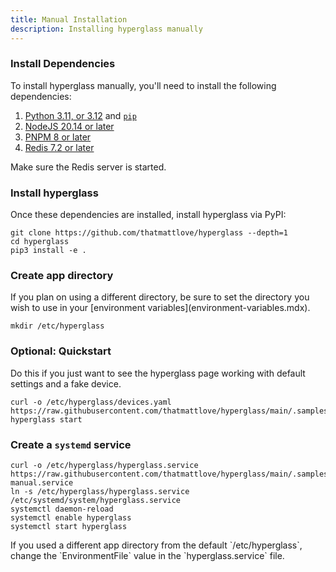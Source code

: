```yaml
---
title: Manual Installation
description: Installing hyperglass manually
---
```



<Steps>

### Install Dependencies

To install hyperglass manually, you'll need to install the following dependencies:

1. [Python 3.11, or 3.12](https://www.python.org/downloads/) and [`pip`](https://pip.pypa.io/en/stable/installation/)
2. [NodeJS 20.14 or later](https://nodejs.org/en/download)
3. [PNPM 8 or later](https://pnpm.io/installation)
4. [Redis 7.2 or later](https://redis.io/download/)

<Callout type="warning">Make sure the Redis server is started.</Callout>

### Install hyperglass

Once these dependencies are installed, install hyperglass via PyPI:

```shell copy
git clone https://github.com/thatmattlove/hyperglass --depth=1
cd hyperglass
pip3 install -e .
```

### Create app directory

<Callout type="info">
    If you plan on using a different directory, be sure to set the directory you wish to use in your
    [environment variables](environment-variables.mdx).
</Callout>

```shell copy
mkdir /etc/hyperglass
```

### Optional: Quickstart

Do this if you just want to see the hyperglass page working with default settings and a fake device.

```shell copy
curl -o /etc/hyperglass/devices.yaml https://raw.githubusercontent.com/thatmattlove/hyperglass/main/.samples/sample_devices.yaml
hyperglass start
```

### Create a `systemd` service

```shell copy
curl -o /etc/hyperglass/hyperglass.service https://raw.githubusercontent.com/thatmattlove/hyperglass/main/.samples/hyperglass-manual.service
ln -s /etc/hyperglass/hyperglass.service /etc/systemd/system/hyperglass.service
systemctl daemon-reload
systemctl enable hyperglass
systemctl start hyperglass
```

<Callout type="info">
    If you used a different app directory from the default `/etc/hyperglass`, change the
    `EnvironmentFile` value in the `hyperglass.service` file.
</Callout>

</Steps>
